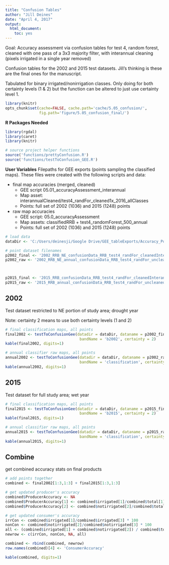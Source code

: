```yaml
---
title: "Confusion Tables"
author: "Jill Deines"
date: "April 4, 2017"
output: 
  html_document:
    toc: yes
---
```


Goal: Accuracy assessment via confusion tables for test 4, random forest, cleaned with one pass of a 3x3 majority filter, with interannual cleaning (pixels irrigated in a single year removed)

Confusion tables for the 2002 and 2015 test datasets. Jill's thinking is these are the final ones for the manuscript.

Tabulated for binary irrigated/nonirrigation classes. Only doing for both certainty levels (1 & 2) but the function can be altered to just use certainty level 1.


```r
library(knitr)
opts_chunk$set(cache=FALSE, cache.path='cache/5.05_confusion/',
               fig.path='figure/5.05_confusion_final/')
```

**R Packages Needed**

```r
library(rgdal)
library(caret)
library(knitr)

# source project helper functions
source('functions/prettyConfusion.R')
source('functions/testToConfusion_GEE.R')
```

**User Variables**
Filepaths for GEE exports (points sampling the classified maps). These files were created with the following scripts and data:

* final map accuracies (merged, cleaned)
  * GEE script 05.01_accuracyAssessment_interannual
  * Map asset: interannualCleaned/test4_randFor_cleaned1x_2016_allClasses
  * Points: full set of 2002 (1036) and 2015 (1248) points
  
* raw map accuracies
  * GEE script: 05.0_accuracyAssessment
  * Map assets: classifiedRRB + test4_randomForest_500_annual
  * Points: full set of 2002 (1036) and 2015 (1248) points

```r
# load data
dataDir <- 'C:/Users/deinesji/Google Drive/GEE_tableExports/Accuracy_PointsforConfusionTables_test4_randFor'

# point dataset filenames
p2002_final <- '2002_RRB_NE_confusionData_RRB_test4_randFor_cleanedInterannual1x_allClasses_final.csv'
p2002_raw <- '2002_RRB_NE_annual_confusionData_RRB_test4_randFor_uncleaned_500tree_allClasses_annual.csv'



p2015_final <- '2015_RRB_confusionData_RRB_test4_randFor_cleanedInterannual1x_allClasses_final.csv'
p2015_raw <- '2015_RRB_annual_confusionData_RRB_test4_randFor_uncleaned_500tree_allClasses_annual.csv'
```

## 2002
Test dataset restricted to NE portion of study area; drought year

Note: certainty 2 means to use both certainty levels (1 and 2)

```r
# final classification maps, all points
final2002 <- testToConfusionGee(datadir = dataDir, dataname = p2002_final,
                                 bandName = 'b2002', certainty = 2)
kable(final2002, digits=1)

# annual classifier raw maps, all points
annual2002 <- testToConfusionGee(datadir = dataDir, dataname = p2002_raw,
                                 bandName = 'classification', certainty = 2)
kable(annual2002, digits=1)

```


## 2015
Test dataset for full study area; wet year

```r
# final classification maps, all points
final2015 <- testToConfusionGee(datadir = dataDir, dataname = p2015_final,
                                 bandName = 'b2015', certainty = 2)
kable(final2015, digits=1)

# annual classifier raw maps, all points
annual2015 <- testToConfusionGee(datadir = dataDir, dataname = p2015_raw,
                                 bandName = 'classification', certainty = 2)
kable(annual2015, digits=1)

```

## Combine
get combined accuracy stats on final products

```r
# add points together
combined <- final2002[1:3,1:3] + final2015[1:3,1:3]

# get updated producer's accuracy
combined$ProducerAccuracy <- NA
combined$ProducerAccuracy[1] <- combined$irrigated[1]/combined$total[1] * 100
combined$ProducerAccuracy[2] <- combined$notirrigated[2]/combined$total[2] * 100

# get updated consumer's accuracy
irrCon <- combined$irrigated[1]/combined$irrigated[3] * 100
nonCon <- combined$notirrigated[2]/combined$notirrigated[3] * 100
all <- (combined$irrigated[1] + combined$notirrigated[2]) / combined$total[3] * 100
newrow <- c(irrCon, nonCon, NA, all)

combined <- rbind(combined, newrow)
row.names(combined)[4] <- 'ConsumerAccuracy'

kable(combined, digits=1)
```


